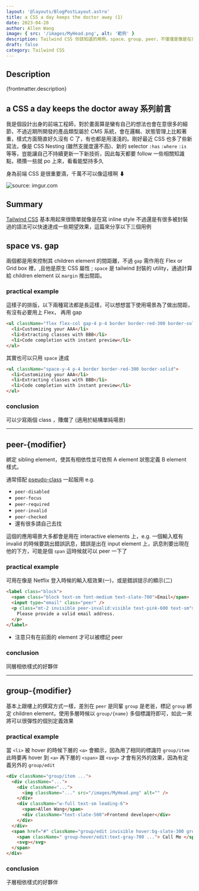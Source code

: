 ```yaml
---
layout: '@layouts/BlogPostLayout.astro'
title: a CSS a day keeps the doctor away (1)
date: 2023-04-20
author: Allen Wang
image: { src: '/images/MyHead.png', alt: '範例' }
description: Tailwind CSS 你該知道的用例，space、group、peer，不僅僅是像是在寫 inline style 而是用更簡潔的描述達成樣式效果
draft: false
category: Tailwind CSS
---
```



## Description

{frontmatter.description}

## a CSS a day keeps the doctor away 系列前言

我是個設計出身的前端工程師，對於畫面算是蠻有自己的想法也會在意很多的細節，不過近期所開發的產品類型屬於 CMS 系統，會在邏輯、狀態管理上比較著重，樣式方面簡直好久沒有 C 了，有也都是用淺淺的。剛好最近 CSS 也多了些新寫法，像是 CSS Nesting (雖然支援度還不高)、新的 selector `:has` `:where` `:is` 等等，豈能讓自己不持續更新一下新技術，因此每天都要 follow 一些相關知識點，積攢一些就 po 上來，看看能堅持多久

身為前端 CSS 是很重要滴，千萬不可以像這樣啊 ⬇

<img src="https://i.imgur.com/En3Sz11.png" class="md:w-[30vw]" title="source: imgur.com" />

## Summary

[Tailwind CSS](https://tailwindcss.com/) 基本用起來很簡單就像是在寫 inline style 不過還是有很多被封裝過的語法可以快速達成一些期望效果，這篇來分享以下三個用例

## space vs. gap

兩個都是用來控制其 children element 的間距離，不過 `gap` 需作用在 Flex or Grid box 裡，,且他是原生 CSS 屬性 ; `space` 是 tailwind 封裝的 utility，通過計算給 children element 以 `margin` 推出間距。

### practical example

<TailwindSpace />

這樣子的排版，以下兩種寫法都是長這樣，可以想想當下使用場景為了做出間距，有沒有必要用上 Flex， 再用 gap

```html
<ul className="flex flex-col gap-4 p-4 border border-red-300 border-solid">
  <li>Customizing your AAA</li>
  <li>Extracting classes with BBB</li>
  <li>Code completion with instant preview</li>
</ul>
```

其實也可以只用 `space` 達成

```html
<ul className="space-y-4 p-4 border border-red-300 border-solid">
  <li>Customizing your AAA</li>
  <li>Extracting classes with BBB</li>
  <li>Code completion with instant preview</li>
</ul>
```

### conclusion

可以少寫兩個 class ，賺爛了 (適用於結構單純場景)

---

## peer-\{modifier}

綁定 sibling element，使其有相依性並可依照 A element 狀態定義 B element 樣式。

通常搭配 [pseudo-class](https://developer.mozilla.org/en-US/docs/Web/CSS/Pseudo-classes) 一起服用 e.g.

- `peer-disabled`
- `peer-focus`
- `peer-required`
- `peer-invalid`
- `peer-checked`
- 還有很多請自己去找

這個的應用場景大多都會是用在 interactive elements 上，e.g. 一個輸入框有 invalid 的時候要跳出錯誤訊息，錯誤是出在 input element 上，訊息則要出現在他的下方，可能是個 `span` 這時候就可以 peer 一下了

### practical example

可用在像是 Netflix 登入時候的輸入框效果(一)，或是錯誤提示的顯示(二)

<TailwindPeer />

```html
<label class="block">
  <span class="block text-sm font-medium text-slate-700">Email</span>
  <input type="email" class="peer" />
  <p class="mt-2 invisible peer-invalid:visible text-pink-600 text-sm">
    Please provide a valid email address.
  </p>
</label>
```

- 注意只有在前面的 element 才可以被標記 peer

### conclusion

同層相依樣式的好夥伴

---

## group-\{modifier}

基本上跟樓上的撰寫方式一樣，差別在 `peer` 是同輩 `group` 是老爸，標記 `group` 綁定 children element，使用多層時候以 `group/{name}` 多個標識符即可，如此一來將可以很彈性的個別定義效果

### practical example

<TailwindGroup />

當 `<li>` 被 hover 的時候下層的 `<a>` 會顯示，因為用了相同的標識符 `group/item` 此時要再 hover 到 `<a>` 再下層的 `<span>` 跟 `<svg>` 才會有另外的效果，因為有定義另外的 `group/edit`

```html
<div className="group/item ...">
  <div className="...">
    <div className="...">
      <img className="..." src="/images/MyHead.png" alt="" />
    </div>
    <div className="w-full text-sm leading-6">
      <span>Allen Wang</span>
      <div className="text-slate-500">Frontend developer</div>
    </div>
  </div>
  <span href="#" className="group/edit invisible hover:bg-slate-300 group-hover/item:visible ...">
    <span className=" group-hover/edit:text-gray-700 ..."> Call Me </span>
    <svg></svg>
  </span>
</div>
```

### conclusion

子層相依樣式的好夥伴
